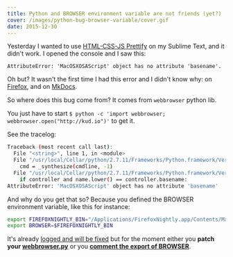 ```yaml
---
title: Python and BROWSER environment variable are not friends (yet?)
cover: /images/python-bug-browser-variable/cover.gif
date: 2015-12-30
---
```


Yesterday I wanted to use [HTML-CSS-JS Prettify](https://packagecontrol.io/packages/HTML-CSS-JS%20Prettify) on my Sublime Text, and it didn't work. I opened the console and I saw this:

`AttributeError: 'MacOSXOSAScript' object has no attribute 'basename'.`

Oh but? It wasn't the first time I had this error and I didn't know why: on [Firefox](https://bugzilla.mozilla.org/show_bug.cgi?id=1012443), and on [MkDocs](https://github.com/mkdocs/mkdocs/issues/465).

So where does this bug come from? It comes from `webbrowser` python lib.

You just have to start `$ python -c 'import webbrowser; webbrowser.open("http://kud.io")'` to get it.

See the tracelog:

```bash
Traceback (most recent call last):
  File "<string>", line 1, in <module>
  File "/usr/local/Cellar/python/2.7.11/Frameworks/Python.framework/Versions/2.7/lib/python2.7/webbrowser.py", line 669, in <module>
    cmd = _synthesize(cmdline, -1)
  File "/usr/local/Cellar/python/2.7.11/Frameworks/Python.framework/Versions/2.7/lib/python2.7/webbrowser.py", line 94, in _synthesize
    if controller and name.lower() == controller.basename:
AttributeError: 'MacOSXOSAScript' object has no attribute 'basename'
```

And why do you get that so? Because you defined the BROWSER environment variable, like this for instance:

```bash
export FIREFOXNIGHTLY_BIN="/Applications/FirefoxNightly.app/Contents/MacOS/firefox"
export BROWSER=$FIREFOXNIGHTLY_BIN
```

It's already [logged and will be fixed](https://bugs.python.org/issue24955) but for the moment either you **patch your [webbrowser.py](https://github.com/python-git/python/blob/master/Lib/webbrowser.py#L94)** or you **[comment the export of BROWSER](https://github.com/kud/my/commit/b78b46441a64c185a6178d3bd707e22b9a236cb7)**.
